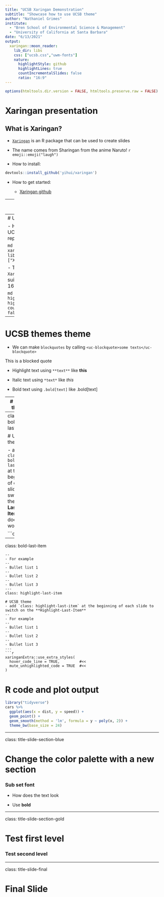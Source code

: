 ```yaml
---
title: "UCSB Xaringan Demonstration"
subtitle: "Showcase how to use UCSB theme"
author: "Nathaniel Grimes"
institute: 
  - "Bren School of Environmental Science & Management"
  - "University of California at Santa Barbara"
date: "6/13/2021"
output:
  xaringan::moon_reader:
    lib_dir: libs
    css: ["ucsb.css","uwm-fonts"]
    nature:
      highlightStyle: github
      highlightLines: true
      countIncrementalSlides: false
      ratio: "16:9"
---
```


```r
options(htmltools.dir.version = FALSE, htmltools.preserve.raw = FALSE)
```

# Xaringan presentation

## What is Xaringan?

- [`Xaringan`](https://github.com/yihui/xaringan) is an R package that can be used to create slides

- The name comes from Sharingan from the anime Naruto! `r emoji::emoji("laugh")`

- How to install:

```r
devtools::install_github('yihui/xaringan')
```

- How to get started:

    - [Xaringan github](https://github.com/yihui/xaringan)

---
# Xaringan presentation

- Here are some great tutorials:

  - [Xaringan github](https://github.com/yihui/xaringan)

  - [Yihui's tutorial](https://slides.yihui.org/xaringan/#1)
  
  - [Making Slides in the Tada!-verse](https://apreshill.github.io/data-vis-labs-2018/slides/06-slides_xaringan.html#1)
  
  - [Making slides in R Markdown](http://arm.rbind.io/slides/xaringan.html#1)

- Some useful extensions for `Xaringan`

  - [`xaringanExtra` R package](https://github.com/gadenbuie/xaringanExtra)
  
  - [`xaringanthemer` R packge](https://pkg.garrickadenbuie.com/xaringanthemer/index.html)
  
  - [Xaringan Gallery](https://xaringan.gallery/)
  
  - [`DT` R package for interactive tables](https://rstudio.github.io/DT/)


---
# UCSB theme

- How to enable the UCSB theme: Need to replace placeholders

```md
output:
  xaringan::moon_reader:
    lib_dir: libs
    css: ["XXX", "fonts"]
```

- The UCSB theme for `Xaringan` presentation is suitable to work with a 16:9 aspect ratio

```md
nature:
  highlightStyle: github
  highlightLines: true
  countIncrementalSlides: false
  ratio: "16:9"
```

---
# UCSB themes theme

- We can make `blockquotes` by calling `<uc-blockquote>some texts</uc-blockquote>`

<uc-blockquote>This is a blocked quote</uc-blockquote> 

- Highlight text using `**text**` like **this**

- Italic text using `*text*` like *this*

- Bold text using `.bold[text]` like .bold[text]

---
# UCSB theme

- We can change the color of any text by using `.color[text]`. I included all the colors from the UCSB brand team for quick ready access

  - [UCSB palette](https://brand.ucsb.edu/visual-identity/color#digital): `blue[text]`,`.grey[text]`,`.gold[text]`,...fill out the rest
  - .blue[UCSB Navy], .grey[Grey accent], .seagreen[Seagreen], .mist[Mist], .clay[Clay], .sandstone[sandstone]



---
class: bold-last-item

# UCSB theme

- add `class: bold-last-item` at the beginning of each slide to switch on the **Bold-Last-Item**  Still doesn't work

```css
---
class: bold-last-item
```
--
- For example
--
- Bullet list 1
--
- Bullet list 2
--
- Bullet list 3
---
class: highlight-last-item

# UCSB theme
- add `class: highlight-last-item` at the beginning of each slide to switch on the **Highlight-Last-Item**
--
- For example
--
- Bullet list 1
--
- Bullet list 2
--
- Bullet list 3
---
```r
xaringanExtra::use_extra_styles(
  hover_code_line = TRUE,         #<<
  mute_unhighlighted_code = TRUE  #<<
)
```
# R code and plot output

```r
library("tidyverse")
cars %>% 
  ggplot(aes(x = dist, y = speed)) + 
  geom_point() + 
  geom_smooth(method = 'lm', formula = y ~ poly(x, 2)) + 
  theme_bw(base_size = 24) 
```


---

class: title-slide-section-blue

# Change the color palette with a new section

### Sub set font

- How does the text look

- Use **bold**

---

class: title-slide-section-gold

# Test first level

### Test second level

---
class: title-slide-final

# Final Slide